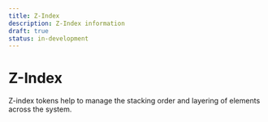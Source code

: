 ```yaml
---
title: Z-Index
description: Z-Index information
draft: true
status: in-development
---
```


# Z-Index

Z-index tokens help to manage the stacking order and layering of elements across the system.

<ZIndexTable />

